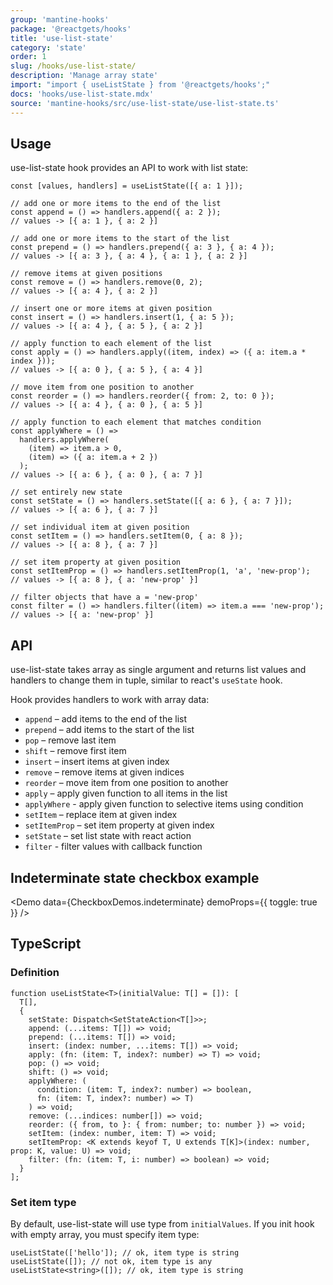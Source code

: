 ```yaml
---
group: 'mantine-hooks'
package: '@reactgets/hooks'
title: 'use-list-state'
category: 'state'
order: 1
slug: /hooks/use-list-state/
description: 'Manage array state'
import: "import { useListState } from '@reactgets/hooks';"
docs: 'hooks/use-list-state.mdx'
source: 'mantine-hooks/src/use-list-state/use-list-state.ts'
---
```



## Usage

use-list-state hook provides an API to work with list state:

```tsx
const [values, handlers] = useListState([{ a: 1 }]);

// add one or more items to the end of the list
const append = () => handlers.append({ a: 2 });
// values -> [{ a: 1 }, { a: 2 }]

// add one or more items to the start of the list
const prepend = () => handlers.prepend({ a: 3 }, { a: 4 });
// values -> [{ a: 3 }, { a: 4 }, { a: 1 }, { a: 2 }]

// remove items at given positions
const remove = () => handlers.remove(0, 2);
// values -> [{ a: 4 }, { a: 2 }]

// insert one or more items at given position
const insert = () => handlers.insert(1, { a: 5 });
// values -> [{ a: 4 }, { a: 5 }, { a: 2 }]

// apply function to each element of the list
const apply = () => handlers.apply((item, index) => ({ a: item.a * index }));
// values -> [{ a: 0 }, { a: 5 }, { a: 4 }]

// move item from one position to another
const reorder = () => handlers.reorder({ from: 2, to: 0 });
// values -> [{ a: 4 }, { a: 0 }, { a: 5 }]

// apply function to each element that matches condition
const applyWhere = () =>
  handlers.applyWhere(
    (item) => item.a > 0,
    (item) => ({ a: item.a + 2 })
  );
// values -> [{ a: 6 }, { a: 0 }, { a: 7 }]

// set entirely new state
const setState = () => handlers.setState([{ a: 6 }, { a: 7 }]);
// values -> [{ a: 6 }, { a: 7 }]

// set individual item at given position
const setItem = () => handlers.setItem(0, { a: 8 });
// values -> [{ a: 8 }, { a: 7 }]

// set item property at given position
const setItemProp = () => handlers.setItemProp(1, 'a', 'new-prop');
// values -> [{ a: 8 }, { a: 'new-prop' }]

// filter objects that have a = 'new-prop'
const filter = () => handlers.filter((item) => item.a === 'new-prop');
// values -> [{ a: 'new-prop' }]
```

## API

use-list-state takes array as single argument and returns list values and handlers to change them in tuple, similar to react's `useState` hook.

Hook provides handlers to work with array data:

- `append` – add items to the end of the list
- `prepend` – add items to the start of the list
- `pop` – remove last item
- `shift` – remove first item
- `insert` – insert items at given index
- `remove` – remove items at given indices
- `reorder` – move item from one position to another
- `apply` – apply given function to all items in the list
- `applyWhere` - apply given function to selective items using condition
- `setItem` – replace item at given index
- `setItemProp` – set item property at given index
- `setState` – set list state with react action
- `filter` - filter values with callback function

## Indeterminate state checkbox example

<Demo data={CheckboxDemos.indeterminate} demoProps={{ toggle: true }} />

## TypeScript

### Definition

```tsx
function useListState<T>(initialValue: T[] = []): [
  T[],
  {
    setState: Dispatch<SetStateAction<T[]>>;
    append: (...items: T[]) => void;
    prepend: (...items: T[]) => void;
    insert: (index: number, ...items: T[]) => void;
    apply: (fn: (item: T, index?: number) => T) => void;
    pop: () => void;
    shift: () => void;
    applyWhere: (
      condition: (item: T, index?: number) => boolean,
      fn: (item: T, index?: number) => T)
    ) => void;
    remove: (...indices: number[]) => void;
    reorder: ({ from, to }: { from: number; to: number }) => void;
    setItem: (index: number, item: T) => void;
    setItemProp: <K extends keyof T, U extends T[K]>(index: number, prop: K, value: U) => void;
    filter: (fn: (item: T, i: number) => boolean) => void;
  }
];
```

### Set item type

By default, use-list-state will use type from `initialValues`.
If you init hook with empty array, you must specify item type:

```tsx
useListState(['hello']); // ok, item type is string
useListState([]); // not ok, item type is any
useListState<string>([]); // ok, item type is string
```
